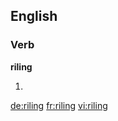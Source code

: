 ==English==

===Verb===
'''riling'''

# {{present participle of|rile}}

[[de:riling]]
[[fr:riling]]
[[vi:riling]]